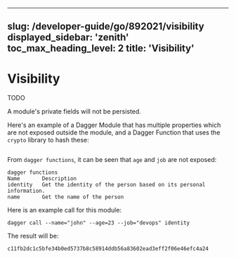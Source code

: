 
---
slug: /developer-guide/go/892021/visibility
displayed_sidebar: 'zenith'
toc_max_heading_level: 2
title: 'Visibility'
---


# Visibility

<PartialExperimentalDocs />

TODO

A module's private fields will not be persisted.

Here's an example of a Dagger Module that has multiple properties which are not exposed outside the module, and a Dagger Function that uses the `crypto` library to hash these:

```go file=./snippets/visibility/main.go
```

From `dagger functions`, it can be seen that `age` and `job` are not exposed:

```shell
dagger functions
Name       Description
identity   Get the identity of the person based on its personal information.
name       Get the name of the person
```

Here is an example call for this module:

```shell
dagger call --name="john" --age=23 --job="devops" identity
```

The result will be:

```shell
c11fb2dc1c5bfe34b0ed5737b8c58914ddb56a83602ead3eff2f06e46efc4a24
```
